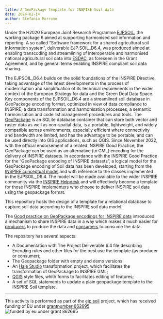 ```yaml
---
title: A GeoPackage template for INSPIRE Soil data
date: 2024-02-14
author: Stefania Morrone
---
```


Under the H2020 European Joint Research Programme [EJPSOIL](https://ejpsoil.eu/), the working package 6 aimed at supporting harmonised soil information and reporting. A so called “Software framework for a shared agricultural soil information system”, deliverable EJP SOIL_D6.4, was produced aimed at enabling transcoding and streamlining of interoperable and harmonised national agricultural soil data into [ESDAC](https://esdac.jrc.ec.europa.eu/), as foreseen in the Grant Agreement, and by general terms enabling INSPIRE compliant soil data sharing. 

The EJPSOIL_D6.4 builds on the solid foundations of the INSPIRE Directive, taking advantage of the latest developments in the process of modernisation and simplification of its technical requirements in the wider context of the European Strategy for data and the Green Deal Data Space. Key components of the EJPSOIL_D6.4 are a streamlined soil database in GeoPackage encoding format, optimized in view of data compliance to INSPIRE; a data transformation and harmonisation processes; a semantic harmonisation and code list management procedures and tools. The [GeoPackage](https://www.geopackage.org) is an SQLite database container that can store both vector and raster data as well as non-spatial data, is a portable, lightweight, and widely compatible across environments, especially efficient where connectivity and bandwidth are limited, and has the advantage to be portable, and can be used directly into GIS applications, such as QGIS. Since November 2022, with the official endorsement of a related INSPIRE Good Practice, the GeoPackage can be used as an alternative (to GML) encoding for the delivery of INSPIRE datasets. In accordance with the INSPIRE Good Practice for the “GeoPackage encoding of INSPIRE datasets”, a logical model for the GeoPackage encoding of Soil data has been developed, starting from the [INSPIRE conceptual model](https://inspire-mif.github.io/uml-models/approved/html/index.htm?goto=2:3:17:1:9082) and with reference to the classes implemented in the EJPSOIL_D6.4. The model will be made available to the wider INSPIRE community via the [INSPIRE Helpdesk](https://github.com/INSPIRE-MIF/gp-geopackage-encodings/blob/main/examples/overview.md) and will effectively become a template for those INSPIRE implementers who choose to deliver INSPIRE soil data using the geopackage format. 


This repository hosts the design of a template for a relational database to capture soil data according to the INSPIRE soil data model.

The [Good practice on GeoPackage encodings for INSPIRE data](https://github.com/INSPIRE-MIF/gp-geopackage-encodings) introduced a mechanism to share INSPIRE data in a way which makes it much easier for [producers](./producer.qmd) to produce the data and [consumers](./user.qmd) to consume the data.

The repository has several aspects:

- A Documentation with The Project Deliverable 6.4 file describing Encoding rules and other files for the best use the template (as producer or consumer);
- The Geopackage folder with empty and demo versions
- An [Hale Studio](https://wetransform.to/halestudio/) transformation project, which facilitates the transformation of GeoPackage to INSPIRE GML;
- [QGIS](https://qgis.org/) style files, whith forms to facilitates editing of features;
- A set of SQL statements to update a plain geopackage template to the INSPIRE Soil template.


---

This activity is performed as part of the [ejp soil](https://ejpsoil.eu) project, which has received funding of EU under [grantnumber 862695](https://cordis.europa.eu/project/id/862695)
![funded by eu under grant 862695](https://ejpsoil.eu/fileadmin/_processed_/0/3/csm_Horizon_2020_funding_Thumbnail_a20cd538b7.jpg)